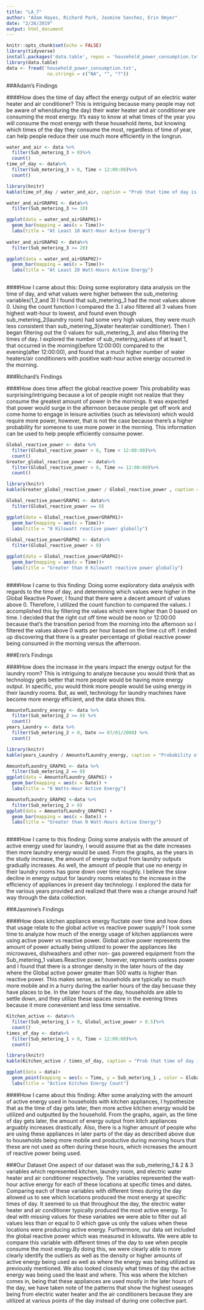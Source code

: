 ---
title: "LA_7"
author: "Adam Hayes, Richard Park, Jasmine Sanchez, Erin Omyer"
date: "2/26/2019"
output: html_document
---

```{r setup, include=FALSE}
knitr::opts_chunk$set(echo = FALSE)
library(tidyverse)
install.packages('data.table', repos = 'household_power_consumption.txt')
library(data.table)
data <- fread('household_power_consumption.txt',
               na.strings = c("NA", "", "?"))
```



###Adam's Findings

####How does the time of day affect the energy output of an electric water heater and air conditioner?
This is intriguing because many people may not be aware of when(during the day) their water heater and air conditioner are consuming the most energy.  It's easy to know at what times of the year you will consume the most energy with these household items, but knowing which times of the day they consume the most, regardless of time of year, can help people reduce their use much more efficiently in the longrun.

```{r}
water_and_air <- data %>%
  filter(Sub_metering_3 > 0)%>%
  count()
time_of_day <- data%>%
  filter(Sub_metering_3 > 0, Time < 12:00:00)%>%
  count()
```
```{r echo = FALSE, results = 'asis'}
library(knitr)
kable(time_of_day / water_and_air, caption = "Prob that time of day is AM, given that water heater/air conditioner have at least 1 watt-hour of active energy")

```


```{r}

water_and_airGRAPH1 <- data%>%
  filter(Sub_metering_3 >= 10)

ggplot(data = water_and_airGRAPH1)+
  geom_bar(mapping = aes(x = Time))+
  labs(title = "At Least 10 Watt-Hour Active Energy")
  
water_and_airGRAPH2 <- data%>%
  filter(Sub_metering_3 >= 20)

ggplot(data = water_and_airGRAPH2)+
  geom_bar(mapping = aes(x = Time))+
  labs(title = "At Least 20 Watt-Hours Active Energy")
  
```

####How I came about this:
Doing some exploratory data analysis on the time of day, and what values were higher between the sub_metering variables(1,2,and 3) I found that sub_metering_3 had the most values above 0.  Using the count function I compared the 3.  I also filtered all 3 values from highest watt-hour to lowest, and found even though sub_metering_2(laundry room) had some very high values, they were much less consistent than sub_metering_3(water heater/air conditioner).  Then I began filtering out the 0 values for sub_metering_3, and also filtering the times of day.  I explored the number of sub_metering_values of at least 1, that occurred in the morning(before 12:00:00) compared to the evening(after 12:00:00), and found that a much higher number of water heaters/air conditioners with positive watt-hour active energy occurred in the morning.

###Richard's Findings 

####How does time affect the global reactive power
This probability was surprising/intriguing because a lot of people might not realize that they consume the greatest amount of power in the mornings. It was expected that power would surge in the afternoon because people get off work and come home to engage in leisure activities (such as television) which would require more power, however, that is not the case because there's a higher probability for someone to use more power in the morning. This information can be used to help people efficiently consume power.

```{r}
Global_reactive_power <- data %>%
  filter(Global_reactive_power > 0, Time < 12:00:00)%>%
  count()
Greater_global_reactive_power <- data%>%
  filter(Global_reactive_power > 0, Time >= 12:00:00)%>%
  count()
```

```{r echo = FALSE, results = 'asis'}
library(knitr)
kable(Greater_global_reactive_power / Global_reactive_power , caption = "Prob that Global Reactive Power is above 0 kilowatts, given that the time is noon or later")
```

```{r}

Global_reactive_powerGRAPH1 <- data%>%
  filter(Global_reactive_power == 0)

ggplot(data = Global_reactive_powerGRAPH1)+
  geom_bar(mapping = aes(x = Time))+
  labs(title = "0 Kilowatt reactive power globally")
  
Global_reactive_powerGRAPH2 <- data%>%
  filter(Global_reactive_power > 0)

ggplot(data = Global_reactive_powerGRAPH2)+
  geom_bar(mapping = aes(x = Time))+
  labs(title = "Greater than 0 Kilowatt reactive power globally")
  
```

####How I came to this finding:
Doing some exploratory data analysis with regards to the time of day, and determining which values were higher in the Global Reactive Power, I found that there were a decent amount of values above 0. Therefore, I utilized the count function to compared the values. I accomplished this by filtering the values which were higher than 0 based on time. I decided that the right cut off time would be noon or 12:00:00 because that's the transition period from the morning into the afternoon so I filtered the values above 0 watts per hour based on the time cut off. I ended up discovering that there is a greater percentage of global reactive power being consumed in the morning versus the afternoon.

###Erin's Findings

####How does the increase in the years impact the energy output for the laundry room?
This is intriguing to analyze because you would think that as technology gets better that more people would be having more energy output. In specific, you would think more people would be using energy in their laundry rooms. But, as well, technology for laundry machines have become more energy efficient, and the data shows this. 
```{r}
AmountofLaundry_energy <- data %>%
  filter(Sub_metering_2 >= 0) %>%
  count()
years_Laundry <- data %>% 
  filter(Sub_metering_2 > 0, Date >= 07/01/2008) %>% 
  count()

```
```{r echo = FALSE, results = 'asis'}
library(knitr)
kable(years_Laundry / AmountofLaundry_energy, caption = "Probability of amoung of energy output for laundry from beyond 2008")

```
```{r}
AmountofLaundry_GRAPH1 <- data %>%
  filter(Sub_metering_2 == 0) 
ggplot(data = AmountofLaundry_GRAPH1) +
  geom_bar(mapping = aes(x = Date)) +
  labs(title = "0 Watts-Hour Active Energy")

AmountofLaundry_GRAPH2 <-data %>%
  filter(Sub_metering_2 > 0)
ggplot(data = AmountofLaundry_GRAPH2) +
  geom_bar(mapping = aes(x = Date)) + 
  labs(title = "Greater than 0 Watt-Hours Active Energy")
  
```

####How I came to this finding:
Doing some analysis with the amount of active energy used for laundry, I would assume that as the date increases then more laundry energy would be used. From the graphs, as the years in the study increase, the amount of energy output from laundry outputs gradually increases. As well, the amount of people that use no energy in their laundry rooms has gone down over time roughly. I believe the slow decline in energy output for laundry rooms relates to the increase in the efficiency of appliances in present day technology. I explored the data for the various years provided and realized that there was a change around half way through the data collection.



###Jasmine's Findings 

####How does kitchen appliance energy fluctate over time and how does that usage relate to the global active vs reactive power supply?
I took some time to analyze how much of the energy usage of kitchen appliances were using active power vs reactive power. Global active power represents the amount of power actually being utilized to power the appliances like microwaves, dishwashers and other non- gas powered equipment from the Sub_metering_1 values.Reactive power, however, represents useless power and I found that there is a stronger density in the later hours of the day where the Global active power greater than 500 watts is higher than reactive power. This makes sense, as households are typically so much more mobile and in a hurry during the earlier hours of the day becuase they have places to be. In the later hours of the day, households are able to settle down, and they utilize these spaces more in the evening times because it more conevenient and less time sensative. 

```{r}
Kitchen_active <- data%>%
  filter(Sub_metering_1 > 0, Global_active_power > 0.5)%>%
  count()
times_of_day <- data%>%
  filter(Sub_metering_1 > 0, Time < 12:00:00)%>%
  count() 


```

```{r echo = FALSE, results = 'asis'}
library(knitr)
kable(Kitchen_active / times_of_day, caption = "Prob that time of day is toward end of day, with the active kitchen power being greater than 500 watts")
```

```{r}
ggplot(data = data)+
  geom_point(mapping = aes(x = Time, y = Sub_metering_1 , color = Global_active_power), position = "jitter", na.rm = TRUE)+
  labs(title = "Active Kitchen Energy Count")
```


####How I came about this finding: 
After some analyzing with the amount of active energy used in households with kitchen appliances, I hypothesize that as the time of day gets later, then more active kitchen energy would be utilized and outputted by the household. From the graphs, again, as the time of day gets later, the amount of energy output from kitch appliances arguably increases drastically. Also, there is a higher amount of people who are using these appliances in later parts of the day as described above due to households being more mobile and productive during morning hours that these are not used as often during these hours, which increases the amount of reactive power being used. 


###Our Dataset
One aspect of our dataset was the sub_metering_1 & 2 & 3 variables which represented kitchen, laundry room, and electric water heater and air conditioner respectively.  The variables represented the watt-hour active energy for each of these locations at specific times and dates.  Comparing each of these variables with different times during the day allowed us to see which locations produced the most energy at specific times of day.  It seemed to us that throughout the day, the electric water heater and air conditioner typically produced the most active energy.  To deal with missing values for these variables we were able to filter out all values less than or equal to 0 which gave us only the values when these locations were producing active energy. Furthermore, our data set included the global reactive power which was measured in kilowatts. We were able to compare this variable with different times of the day to see when people consume the most energy.By doing this, we were clearly able to more clearly identify the outliers as well as the density or higher amounts of active energy being used as well as where the energy was being utilized as previously mentioned. We also looked closesly what times of day the active energy was being used the least and where. This was where the kitchen comes in, being that these appliances are used mostly in the later hours of the day, we have taken note of the patterns that show the highest useages being from electric water heater and the air conditioners because they are utilized at various points of the day instead of during one collective part. 

